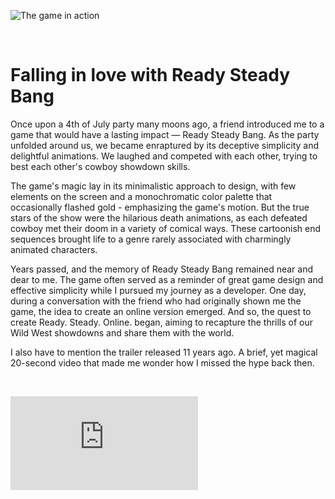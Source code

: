 
![The game in action](/images/rsb-game.gif)

&nbsp;

# Falling in love with Ready Steady Bang

Once upon a 4th of July party many moons ago, a friend introduced me to a game that would have a lasting impact — Ready Steady Bang. As the party unfolded around us, we became enraptured by its deceptive simplicity and delightful animations. We laughed and competed with each other, trying to best each other's cowboy showdown skills.

The game's magic lay in its minimalistic approach to design, with few elements on the screen and a monochromatic color palette that occasionally flashed gold - emphasizing the game's motion. But the true stars of the show were the hilarious death animations, as each defeated cowboy met their doom in a variety of comical ways. These cartoonish end sequences brought life to a genre rarely associated with charmingly animated characters.

Years passed, and the memory of Ready Steady Bang remained near and dear to me. The game often served as a reminder of great game design and effective simplicity while I pursued my journey as a developer. One day, during a conversation with the friend who had originally shown me the game, the idea to create an online version emerged. And so, the quest to create Ready. Steady. Online. began, aiming to recapture the thrills of our Wild West showdowns and share them with the world.

I also have to mention the trailer released 11 years ago. A brief, yet magical 20-second video that made me wonder how I missed the hype back then.

&nbsp;

<iframe
	className="w-full h-[30rem] lg:px-24 px-0"
	src="https://www.youtube.com/embed/hSAc5-2YTDc"
	frameBorder="0"
	allow="accelerometer; autoplay; encrypted-media; gyroscope; picture-in-picture"
	allowfullscreen
/>

&nbsp;

&nbsp;

# Making the Showdown

The journey to create an online version of Ready Steady Bang was a thrilling one. The first challenge I faced was getting a base implementation where two people could duel, sending requests to a server and determining who "shot" faster. It also became clear that the game's groundwork, including lobbies and sharing mechanisms, was an essential part of the puzzle that couldn't be overlooked. While minimizing overhead, I wanted to leverage WebRTC to provide that authentic real-time experience. This led me to break down the essential components needed for the game to function.

![A flow through the clients syncing](https://ucarecdn.com/3063e1ac-398b-4a1c-a92d-bdb4d7b12d20/Screenshot20230603at34257AM.jpeg)

![More diagrams](https://ucarecdn.com/f6faea40-13b1-4b1a-9b77-9007bd931bbc/diagrams.png)

Generating random times for the "ready," "steady," and "bang" events was a central component required for the game's base implementation. Consistency across both clients was key, not only in the timing of these events, but also in synchronizing the start times for players.

Comparing the smallest timestamp difference from when the "bang" happened to when the player fired, I suspected this was how the original game determined the winner. While straightforward, this endeavor only scratched the surface of the challenges to come.

![The home page of RSO](https://ucarecdn.com/007569ea-50a8-4e5b-9561-1a6ff7349c24/Screenshot20230603at40333AM.png)

Adapting the design for web compatibility was relatively painless. I decided against including a scoreboard, as it was unnecessary for the minimum viable implementation. However, recreating the game's iconic animations and assets proved to be pretty difficult, especially since the original game used pre-rendered sprites and not easily reusable SVG animations.

What intrigued me most about this project was solving the infamous "network problem" - addressing response time delays in a real-time reaction game. My friend and I coined the term to represent this challenge, which forms the focus of our discussion in the next section.

&nbsp;

# A Faceoff for the Ages

The central challenge when adapting Ready Steady Bang for online play
was the "network problem," as my friend and I dubbed it. It revolved
around finding a way to send and receive requests to the server without
introducing awkward pauses or unfairly impacting a player's reaction
time due to connectivity issues. The solution lay in a secretly
implemented "loading screen" cleverly disguised as a cowboy animation.

When players receive their "ready," "steady," and "bang" cues, I set
up a web socket to listen for two events: "game over" and "fire." The
first subscription returns the game outcome, while the second listens
for a premature shot. To maintain the illusion of instantaneous firing, I
hid request loading times in an animation of the cowboy's arm moving
toward the gun. This subtle delay provided adequate time for a server
response without giving away the behind-the-scenes mechanics.

![Even more diagrams](https://ucarecdn.com/79c951df-58e0-4a73-94cd-386b17f1ba00/shootdiagrams.png)

Breaking down this solution in greater detail, here's a step-by-step rundown of a firing request's journey:

1. User presses the spacebar and the cowboys arm starts moving to his gun
2. The server receives the request and records the player's shot time
3. The server quickly accesses the current game state to check if someone shot before the player
4. Assuming this player shoots first, we know were going to end the game soon, either the other player will shoot soon, or they haven't shot at all and should die (in the game)
5. If the other player fires within the allotted time frame (usually pretty soon after), the server compares both shot times and sends the results to the users via the "game over" subscription

&nbsp;

An easy way to think of it is simply that after I get a “shoot” event on the server, the game should probably end very soon. From the users perspective, after the arms starts moving down, the game will have a result in about 250ms + minor network delay.

The "network problem" mentioned earlier highlights an issue that can be experienced in online games where players may have varying latency times. In such cases, a player who appears to have shot faster on their screen may not necessarily be the winner, as the other player may have actually fired faster but experienced a delay due to their connection. In more popular multiplayer games like Mortal Kombat or Street Fighter, a solution often used is a roll-back system.

A video made by the Youtube channel Core-A Gaming did a fantastic job explaining the nuances of Rollback and why it exists. This is very similar to the “network problem” but at a much larger scale.

&nbsp;

<iframe
	className="w-full h-[30rem] lg:px-24 px-0"
	src="https://www.youtube.com/embed/0NLe4IpdS1w"
	frameBorder="0"
	allow="accelerometer; autoplay; encrypted-media; gyroscope; picture-in-picture"
	allowfullscreen
/>

&nbsp;

Another hurdle was adapting the cowboys' animations for online use. Rather than relying on image files or gifs, I (kind of legally) downloaded the APK of the Android version. It turns out APK files are actually .zip files containing all assets, binaries, and config files for an app. This let me extract all the original assets, including sound, sprite sheets, and JSON animation data. After painstakingly optimizing these files for Pixi.js compatibility, the web version boasted visually stunning animations faithful to the original game.

&nbsp;

# Reflections

Developing Ready. Steady. Online. was a breath of fresh air. As a developer, I often found myself working on projects that centered around data management, such as social media platforms, time-tracking apps, or business plan creators. RSO allowed me to explore the world of game development - a special type of coding that holds the power to bring joy and larger-than-life experiences.

Throughout this project, I was reminded of what drew me to coding in the first place: the ability to create engaging and entertaining experiences that go beyond being just a practical tool.

My desire to showcase RSO even led me to contact the game's original creators. Much to my delight, they loved the web adaptation.

_(POTENTIAL CONTRIBUTION)_

As the sun sets on this digital adventure, I am grateful for the opportunity to explore my love for coding, tackle new technological challenges, and create a project that brings enjoyment to others. With Ready Steady Online continuously evolving, I eagerly anticipate sharing this passion project with more and more players, forging connections, and sparking laughter in the online Wild West.

	<Article
		title="Ready. Steady. Online."
		description="Personal project • Creative endeavour"
		topComponent={() => <RSOCowboy />}
	>
		{children}
	</Article>
);
